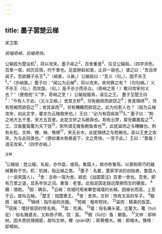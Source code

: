 ```yaml
---
---
---
```

title: 墨子罢楚云梯
---



宋卫策

*前幅奇峭，后幅奇快。*

公输般为楚设机<sup>1</sup>，将以攻宋。墨子闻之<sup>2</sup>，百舍重茧<sup>3</sup>，往见公输般。（四字添色。百里一宿，经历百宿，约千里也。足底肿起如茧，止非一层也。）谓之曰：“吾自宋闻子。吾欲藉子杀王<sup>4</sup>。”（峭甚，斗甚。）公输般曰：“吾义（句。），固不杀王<sup>5</sup>。”（亦峭甚。）墨子曰：“闻公为云梯<sup>6</sup>，将以攻宋。宋何罪之有？（句句峭。）义不杀王（句。）而攻国，（句。）是不杀少而杀众。（奇峭之至！）敢问攻宋何义也？”（便借他“义”字，奇峭之至！）公输般服焉，请见之王。
墨子见楚王曰<sup>7</sup>：“今有人于此，（又斗又峭。）舍其文轩<sup>8</sup>，邻有敝舆而欲窃之<sup>9</sup>；舍其锦绣<sup>10</sup>，邻有短褐而欲窃之<sup>17</sup>；舍其粱肉<sup>12</sup>，邻有糟糠而欲窃之。此为何若人也？（般为云梯攻宋，如此文字，翟亦为云梯救宋也。）王曰：“必为有窃疾矣<sup>13</sup>3。”
墨子曰：“荆之地方五千里，宋方五百里，此犹文轩之与敝舆也。荆有云梦，犀兕麋鹿盈之<sup>14</sup>，江、汉鱼鳖鼋鼍为天下饶<sup>15</sup>，宋所谓无雉兔鲋鱼者也<sup>16</sup>，此犹粱肉之与糟糠也。荆有长松、文梓、楩、柟、豫樟<sup>17</sup>，宋无长木，此犹锦绣之与短褐也。臣以王吏之攻宋，为与此同类也。”（便如瀑水倒悬直下，文之奇快，一至于此。）王曰：“善哉！请无攻宋。”（四字亦峭。）

<sup>注释</sup>

<sup>1</sup>公输般：姓公输，名般，亦作盘，或班。鲁国人，故亦称鲁班。以善制奇巧的器械著称于世。机：机械，指云梯之类。
<sup>2</sup>墨子：名翟，墨家学派的创始者，鲁国人（一说宋国人）。
<sup>3</sup>舍：古称一宿为舍。姚宏
《战国策注》百里一舍也。百舍，即有万里之遥，显系夸张之词。重茧：老茧。此指足因走路远摩擦而生的硬皮。
<sup>4</sup>藉：借助。
<sup>5</sup>固：确实。
<sup>6</sup>云梯：攻城时用来攀登城墙的长梯。因梯长而高，上至于云，故叫云梯。
<sup>7</sup>楚王：指楚惠王。
<sup>8</sup>舍：舍弃。文轩：饰有文采的车子。
<sup>9</sup>敝舆：破车。
<sup>10</sup>锦绣：指华丽的衣服。
<sup>11</sup>短褐：粗布短袄。
<sup>12</sup>粱肉：精美的饭菜。
<sup>13</sup>窃疾：嗜好偷窃的怪毛病。
<sup>14</sup>盈：充满。
<sup>13</sup>鼋：俗名癞头鼋，比鳌大。鼍（tuó驼）：俗名猪婆龙，又称扬子鳄。饶：富。
<sup>16</sup>鲋（fù付）鱼：鲫鱼。
<sup>17</sup>文梓：即梓树，因木质纹理细密，故叫文梓。楩（pián骈）；即黄楩木。柟：即楠木。豫樟：即樟树。